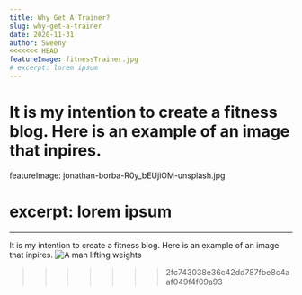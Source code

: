 ```yaml
---
title: Why Get A Trainer?
slug: why-get-a-trainer
date: 2020-11-31
author: Sweeny
<<<<<<< HEAD
featureImage: fitnessTrainer.jpg
# excerpt: lorem ipsum
---
```


It is my intention to create a fitness blog. Here is an example of an image that inpires. 
=======
featureImage: jonathan-borba-R0y_bEUjiOM-unsplash.jpg
# excerpt: lorem ipsum
---

It is my intention to create a fitness blog. Here is an example of an image that inpires. ![A man lifting weights](jonathan-borba-R0y_bEUjiOM-unsplash.jpg)
>>>>>>> 2fc743038e36c42dd787fbe8c4aaf049f4f09a93
